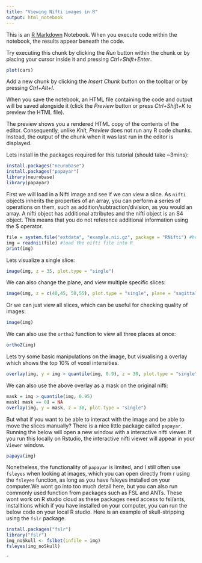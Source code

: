 ```yaml
---
title: "Viewing Nifti images in R"
output: html_notebook
---
```


This is an [R Markdown](http://rmarkdown.rstudio.com) Notebook. When you execute code within the notebook, the results appear beneath the code. 

Try executing this chunk by clicking the *Run* button within the chunk or by placing your cursor inside it and pressing *Ctrl+Shift+Enter*. 

```r
plot(cars)
```

Add a new chunk by clicking the *Insert Chunk* button on the toolbar or by pressing *Ctrl+Alt+I*.

When you save the notebook, an HTML file containing the code and output will be saved alongside it (click the *Preview* button or press *Ctrl+Shift+K* to preview the HTML file).

The preview shows you a rendered HTML copy of the contents of the editor. Consequently, unlike *Knit*, *Preview* does not run any R code chunks. Instead, the output of the chunk when it was last run in the editor is displayed.

Lets install in the packages required for this tutorial (should take ~3mins):
```r
install.packages("neurobase")
install.packages("papayar")
library(neurobase)
library(papayar)
```



First we will load in a Nifti image and see if we can view a slice. As `nifti` objects inherits the properties of an array, you can perform a series of operations on them, such as addition/subtraction/division, as you would an array. A nifti object has additional attributes and the nifti object is an S4 object. This means that you do not reference additional information using the $ operator.

```r
file = system.file("extdata", "example.nii.gz", package = "RNifti") #here we are using a example nifti file provided by the RNifti package. 
img = readnii(file) #load the nifti file into R
print(img)

```


Lets visualize a single slice:
```r
image(img, z = 35, plot.type = "single")
```

We can also change the plane, and view multiple specific slices:

```r
image(img, z = c(40,45, 50,55), plot.type = "single", plane = "sagittal")
```

Or we can just view all slices, which can be useful for checking quality of images:

```r
image(img)
```
We can also use the `ortho2` function to view all three places at once:
```r
ortho2(img)
```

Lets try some basic manipulations on the image, but visualising a overlay which shows the top 10% of voxel intensities. 
```r
overlay(img, y = img > quantile(img, 0.9), z = 30, plot.type = "single")
```


We can also use the above overlay as a mask on the original nifti:
```r
mask = img > quantile(img, 0.95)
mask[ mask == 0] = NA
overlay(img, y = mask, z = 30, plot.type = "single")

```

But what if you want to be able to interact with the image and be able to move the slices manually? There is a nice little package called `papayar`. Running the below will open a new window with a interactive nifti viewer. If you run this locally on Rstudio, the interactive nifti viewer will appear in your `Viewer` window. 

```r
papaya(img)
```

Nonetheless, the functionality of  `papayar` is limited, and I still often use `fsleyes` when looking at images, which you can open directly from r using the `fsleyes` function, as long as you have fsleyes installed on your computer.We wont go into too much detail here, but you can also run commonly used function from packages such as FSL and ANTs. These wont work on R studio cloud as these packages need access to fsl/ants, installtions which if you have installed on your computer, you can run the below code on your local R studio. Here is an example of skull-stripping using the `fslr` package. 

```r
install.packages("fslr") 
library("fslr")
img_noSkull <- fslbet(infile = img)
fsleyes(img_noSkull)
```



ˆ